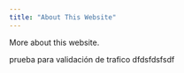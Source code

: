 ```yaml
---
title: "About This Website"
---
```


More about this website.

 prueba para validación de trafico
 dfdsfdsfsdf
